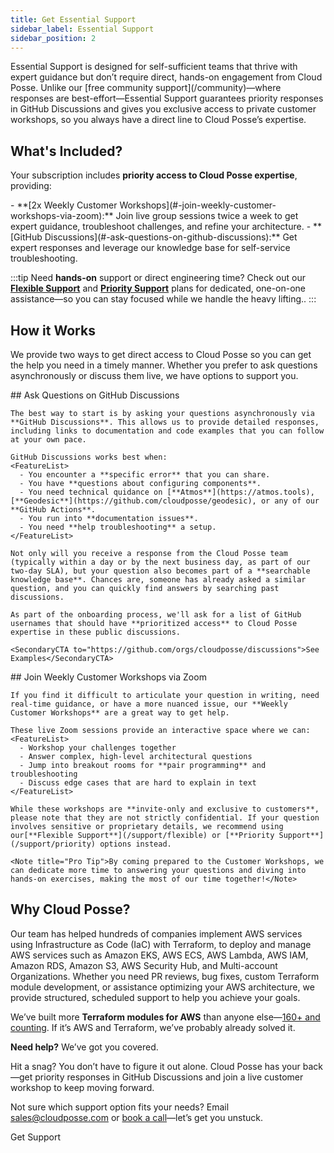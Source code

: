 ```yaml
---
title: Get Essential Support
sidebar_label: Essential Support
sidebar_position: 2
---
```


<Intro>
Essential Support is designed for self-sufficient teams that thrive with expert guidance but don’t require direct, hands-on engagement from Cloud Posse. Unlike our [free community support](/community)—where responses are best-effort—Essential Support guarantees priority responses in GitHub Discussions and gives you exclusive access to private customer workshops, so you always have a direct line to Cloud Posse’s expertise.
</Intro>

## What's Included?

Your subscription includes **priority access to Cloud Posse expertise**, providing:

<FeatureList>
  - **[2x Weekly Customer Workshops](#-join-weekly-customer-workshops-via-zoom):**
    Join live group sessions twice a week to get expert guidance, troubleshoot challenges, and refine your architecture.
  - **[GitHub Discussions](#-ask-questions-on-github-discussions):**
    Get expert responses and leverage our knowledge base for self-service troubleshooting.
</FeatureList>

:::tip
Need **hands-on** support or direct engineering time? Check out our [**Flexible Support**](/support/flexible) and [**Priority Support**](/support/priority) plans for dedicated, one-on-one assistance—so you can stay focused while we handle the heavy lifting..
:::

## How it Works
We provide two ways to get direct access to Cloud Posse so you can get the help you need in a timely manner. Whether you prefer to ask questions asynchronously or discuss them live, we have options to support you.

<Steps>
  <Step>
    ##  <StepNumber/> Ask Questions on GitHub Discussions

    The best way to start is by asking your questions asynchronously via **GitHub Discussions**. This allows us to provide detailed responses, including links to documentation and code examples that you can follow at your own pace.

    GitHub Discussions works best when:
    <FeatureList>
      - You encounter a **specific error** that you can share.
      - You have **questions about configuring components**.
      - You need technical quidance on [**Atmos**](https://atmos.tools), [**Geodesic**](https://github.com/cloudposse/geodesic), or any of our **GitHub Actions**.
      - You run into **documentation issues**.
      - You need **help troubleshooting** a setup.
    </FeatureList>

    Not only will you receive a response from the Cloud Posse team (typically within a day or by the next business day, as part of our two-day SLA), but your question also becomes part of a **searchable knowledge base**. Chances are, someone has already asked a similar question, and you can quickly find answers by searching past discussions.

    As part of the onboarding process, we'll ask for a list of GitHub usernames that should have **prioritized access** to Cloud Posse expertise in these public discussions.

    <SecondaryCTA to="https://github.com/orgs/cloudposse/discussions">See Examples</SecondaryCTA>

  </Step>

  <Step>
    ## <StepNumber/> Join Weekly Customer Workshops via Zoom

    If you find it difficult to articulate your question in writing, need real-time guidance, or have a more nuanced issue, our **Weekly Customer Workshops** are a great way to get help.

    These live Zoom sessions provide an interactive space where we can:
    <FeatureList>
      - Workshop your challenges together
      - Answer complex, high-level architectural questions
      - Jump into breakout rooms for **pair programming** and troubleshooting
      - Discuss edge cases that are hard to explain in text
    </FeatureList>

    While these workshops are **invite-only and exclusive to customers**, please note that they are not strictly confidential. If your question involves sensitive or proprietary details, we recommend using our[**Flexible Support**](/support/flexible) or [**Priority Support**](/support/priority) options instead.

    <Note title="Pro Tip">By coming prepared to the Customer Workshops, we can dedicate more time to answering your questions and diving into hands-on exercises, making the most of our time together!</Note>

  </Step>
</Steps>

## Why Cloud Posse?

Our team has helped hundreds of companies implement AWS services using Infrastructure as Code (IaC) with Terraform, to deploy and manage AWS services such as Amazon EKS, AWS ECS, AWS Lambda, AWS IAM, Amazon RDS, Amazon S3, AWS Security Hub, and Multi-account Organizations. Whether you need PR reviews, bug fixes, custom Terraform module development, or assistance optimizing your AWS architecture, we provide structured, scheduled support to help you achieve your goals.

We’ve built more **Terraform modules for AWS** than anyone else—[160+ and counting](https://github.com/cloudposse/). If it’s AWS and Terraform, we’ve probably already solved it.

**Need help?** We’ve got you covered.

<ActionCard title="Need Help? Get It Now.">
  Hit a snag? You don’t have to figure it out alone. Cloud Posse has your back—get priority responses in GitHub Discussions and join a live customer workshop to keep moving forward.

  Not sure which support option fits your needs? Email [sales@cloudposse.com](mailto:sales@cloudposse.com) or [book a call](https://cloudposse.com/meet)—let’s get you unstuck.

  <PrimaryCTA to="/layers/foundation">Get Support</PrimaryCTA>
</ActionCard>
